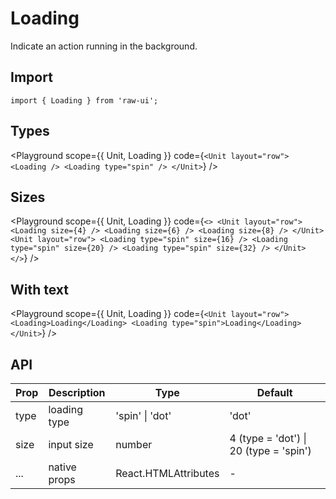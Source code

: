 
# Loading

Indicate an action running in the background.

## Import

```tsx
import { Loading } from 'raw-ui';
```

## Types

<Playground
  scope={{ Unit, Loading }}
  code={`
<Unit layout="row">
  <Loading />
  <Loading type="spin" />
</Unit>
`}
/>

## Sizes

<Playground
  scope={{ Unit, Loading }}
  code={`
<>
  <Unit layout="row">
    <Loading size={4} />
    <Loading size={6} />
    <Loading size={8} />
  </Unit>
  <Unit layout="row">
    <Loading type="spin" size={16} />
    <Loading type="spin" size={20} />
    <Loading type="spin" size={32} />
  </Unit>
</>
`}
/>

## With text

<Playground
  scope={{ Unit, Loading }}
  code={`
<Unit layout="row">
  <Loading>Loading</Loading>
  <Loading type="spin">Loading</Loading>
</Unit>
`}
/>

## API

| Prop | Description  | Type                 | Default                                |
| ---- | ------------ | -------------------- | -------------------------------------- |
| type | loading type | 'spin' \| 'dot'      | 'dot'                                  |
| size | input size   | number               | 4 (type = 'dot') \| 20 (type = 'spin') |
| ...  | native props | React.HTMLAttributes | -                                      |
